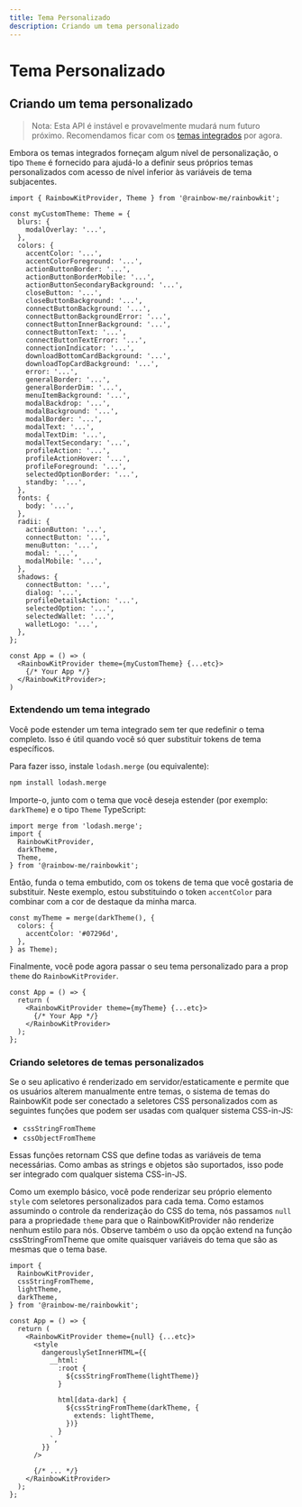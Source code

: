 ```yaml
---
title: Tema Personalizado
description: Criando um tema personalizado
---
```


# Tema Personalizado

## Criando um tema personalizado

> Nota: Esta API é instável e provavelmente mudará
> num futuro próximo. Recomendamos ficar com os [temas integrados](/docs/theming) por
> agora.

Embora os temas integrados forneçam algum nível de personalização, o tipo `Theme` é fornecido para ajudá-lo a definir seus próprios temas personalizados com acesso de nível inferior às variáveis de tema subjacentes.

```tsx
import { RainbowKitProvider, Theme } from '@rainbow-me/rainbowkit';

const myCustomTheme: Theme = {
  blurs: {
    modalOverlay: '...',
  },
  colors: {
    accentColor: '...',
    accentColorForeground: '...',
    actionButtonBorder: '...',
    actionButtonBorderMobile: '...',
    actionButtonSecondaryBackground: '...',
    closeButton: '...',
    closeButtonBackground: '...',
    connectButtonBackground: '...',
    connectButtonBackgroundError: '...',
    connectButtonInnerBackground: '...',
    connectButtonText: '...',
    connectButtonTextError: '...',
    connectionIndicator: '...',
    downloadBottomCardBackground: '...',
    downloadTopCardBackground: '...',
    error: '...',
    generalBorder: '...',
    generalBorderDim: '...',
    menuItemBackground: '...',
    modalBackdrop: '...',
    modalBackground: '...',
    modalBorder: '...',
    modalText: '...',
    modalTextDim: '...',
    modalTextSecondary: '...',
    profileAction: '...',
    profileActionHover: '...',
    profileForeground: '...',
    selectedOptionBorder: '...',
    standby: '...',
  },
  fonts: {
    body: '...',
  },
  radii: {
    actionButton: '...',
    connectButton: '...',
    menuButton: '...',
    modal: '...',
    modalMobile: '...',
  },
  shadows: {
    connectButton: '...',
    dialog: '...',
    profileDetailsAction: '...',
    selectedOption: '...',
    selectedWallet: '...',
    walletLogo: '...',
  },
};

const App = () => (
  <RainbowKitProvider theme={myCustomTheme} {...etc}>
    {/* Your App */}
  </RainbowKitProvider>;
)
```

### Extendendo um tema integrado

Você pode estender um tema integrado sem ter que redefinir o tema completo. Isso é útil quando você só quer substituir tokens de tema específicos.

Para fazer isso, instale `lodash.merge` (ou equivalente):

```bash
npm install lodash.merge
```

Importe-o, junto com o tema que você deseja estender (por exemplo: `darkTheme`) e o tipo `Theme` TypeScript:

```tsx
import merge from 'lodash.merge';
import {
  RainbowKitProvider,
  darkTheme,
  Theme,
} from '@rainbow-me/rainbowkit';
```

Então, funda o tema embutido, com os tokens de tema que você gostaria de substituir. Neste exemplo, estou substituindo o token `accentColor` para combinar com a cor de destaque da minha marca.

```tsx
const myTheme = merge(darkTheme(), {
  colors: {
    accentColor: '#07296d',
  },
} as Theme);
```

Finalmente, você pode agora passar o seu tema personalizado para a prop `theme` do `RainbowKitProvider`.

```tsx
const App = () => {
  return (
    <RainbowKitProvider theme={myTheme} {...etc}>
      {/* Your App */}
    </RainbowKitProvider>
  );
};
```

### Criando seletores de temas personalizados

Se o seu aplicativo é renderizado em servidor/estaticamente e permite que os usuários alterem manualmente entre temas, o sistema de temas do RainbowKit pode ser conectado a seletores CSS personalizados com as seguintes funções que podem ser usadas com qualquer sistema CSS-in-JS:

- `cssStringFromTheme`
- `cssObjectFromTheme`

Essas funções retornam CSS que define todas as variáveis de tema necessárias. Como ambas as strings e objetos são suportados, isso pode ser integrado com qualquer sistema CSS-in-JS.

Como um exemplo básico, você pode renderizar seu próprio elemento `style` com seletores personalizados para cada tema. Como estamos assumindo o controle da renderização do CSS do tema, nós passamos `null` para a propriedade `theme` para que o RainbowKitProvider não renderize nenhum estilo para nós. Observe também o uso da opção extend na função cssStringFromTheme que omite quaisquer variáveis do tema que são as mesmas que o tema base.

```tsx
import {
  RainbowKitProvider,
  cssStringFromTheme,
  lightTheme,
  darkTheme,
} from '@rainbow-me/rainbowkit';

const App = () => {
  return (
    <RainbowKitProvider theme={null} {...etc}>
      <style
        dangerouslySetInnerHTML={{
          __html: `
            :root {
              ${cssStringFromTheme(lightTheme)}
            }

            html[data-dark] {
              ${cssStringFromTheme(darkTheme, {
                extends: lightTheme,
              })}
            }
          `,
        }}
      />

      {/* ... */}
    </RainbowKitProvider>
  );
};
```

